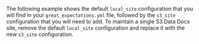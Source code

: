 
The following example shows the default `local_site` configuration that you will find in your `great_expectations.yml` file, followed by the `s3_site` configuration that you will need to add. To maintain a single S3 Data Docs site, remove the default `local_site` configuration and replace it with the new `s3_site` configuration.

```python name="version-0.17.23 docs/docusaurus/versioned_docs/version-0.17.23/snippets/aws_cloud_storage_pandas.py add_data_docs_store"
```